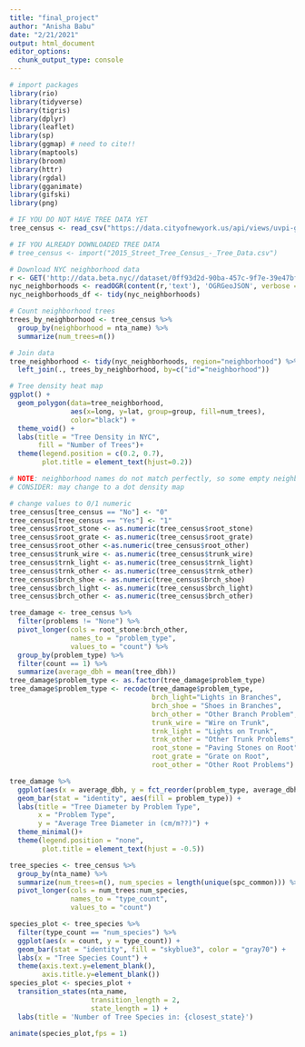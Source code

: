 ```yaml
---
title: "final_project"
author: "Anisha Babu"
date: "2/21/2021"
output: html_document
editor_options: 
  chunk_output_type: console
---
```


```r
# import packages
library(rio)
library(tidyverse)
library(tigris)
library(dplyr)
library(leaflet)
library(sp)
library(ggmap) # need to cite!!
library(maptools)
library(broom)
library(httr)
library(rgdal)
library(gganimate)
library(gifski)
library(png)

# IF YOU DO NOT HAVE TREE DATA YET
tree_census <- read_csv("https://data.cityofnewyork.us/api/views/uvpi-gqnh/rows.csv")

# IF YOU ALREADY DOWNLOADED TREE DATA
# tree_census <- import("2015_Street_Tree_Census_-_Tree_Data.csv")

# Download NYC neighborhood data 
r <- GET('http://data.beta.nyc//dataset/0ff93d2d-90ba-457c-9f7e-39e47bf2ac5f/resource/35dd04fb-81b3-479b-a074-a27a37888ce7/download/d085e2f8d0b54d4590b1e7d1f35594c1pediacitiesnycneighborhoods.geojson')
nyc_neighborhoods <- readOGR(content(r,'text'), 'OGRGeoJSON', verbose = F)
nyc_neighborhoods_df <- tidy(nyc_neighborhoods)

```


```r
# Count neighborhood trees
trees_by_neighborhood <- tree_census %>%
  group_by(neighborhood = nta_name) %>%
  summarize(num_trees=n())

# Join data
tree_neighborhood <- tidy(nyc_neighborhoods, region="neighborhood") %>%
  left_join(., trees_by_neighborhood, by=c("id"="neighborhood")) 

# Tree density heat map
ggplot() + 
  geom_polygon(data=tree_neighborhood, 
               aes(x=long, y=lat, group=group, fill=num_trees),
               color="black") +
  theme_void() +
  labs(title = "Tree Density in NYC",
       fill = "Number of Trees")+
  theme(legend.position = c(0.2, 0.7),
        plot.title = element_text(hjust=0.2))

# NOTE: neighborhood names do not match perfectly, so some empty neighborhoods
# CONSIDER: may change to a dot density map


```

```r
# change values to 0/1 numeric
tree_census[tree_census == "No"] <- "0"  
tree_census[tree_census == "Yes"] <- "1"
tree_census$root_stone <- as.numeric(tree_census$root_stone)
tree_census$root_grate <- as.numeric(tree_census$root_grate)
tree_census$root_other <-as.numeric(tree_census$root_other)
tree_census$trunk_wire <- as.numeric(tree_census$trunk_wire)
tree_census$trnk_light <- as.numeric(tree_census$trnk_light)
tree_census$trnk_other <- as.numeric(tree_census$trnk_other)
tree_census$brch_shoe <- as.numeric(tree_census$brch_shoe)
tree_census$brch_light <- as.numeric(tree_census$brch_light)
tree_census$brch_other <- as.numeric(tree_census$brch_other)

tree_damage <- tree_census %>%
  filter(problems != "None") %>%
  pivot_longer(cols = root_stone:brch_other, 
               names_to = "problem_type", 
               values_to = "count") %>%
  group_by(problem_type) %>%
  filter(count == 1) %>%
  summarize(average_dbh = mean(tree_dbh))
tree_damage$problem_type <- as.factor(tree_damage$problem_type) 
tree_damage$problem_type <- recode(tree_damage$problem_type, 
                                   brch_light="Lights in Branches",
                                   brch_shoe = "Shoes in Branches",
                                   brch_other = "Other Branch Problem",
                                   trunk_wire = "Wire on Trunk",
                                   trnk_light = "Lights on Trunk",
                                   trnk_other = "Other Trunk Problems",
                                   root_stone = "Paving Stones on Root",
                                   root_grate = "Grate on Root",
                                   root_other = "Other Root Problems")

tree_damage %>%
  ggplot(aes(x = average_dbh, y = fct_reorder(problem_type, average_dbh))) +
  geom_bar(stat = "identity", aes(fill = problem_type)) +
  labs(title = "Tree Diameter by Problem Type",
       x = "Problem Type",
       y = "Average Tree Diameter in (cm/m??)") +
  theme_minimal()+
  theme(legend.position = "none",
        plot.title = element_text(hjust = -0.5))
```

```r
tree_species <- tree_census %>%
  group_by(nta_name) %>%
  summarize(num_trees=n(), num_species = length(unique(spc_common))) %>%
  pivot_longer(cols = num_trees:num_species, 
               names_to = "type_count",
               values_to = "count")

species_plot <- tree_species %>%
  filter(type_count == "num_species") %>%
  ggplot(aes(x = count, y = type_count)) +
  geom_bar(stat = "identity", fill = "skyblue3", color = "gray70") +
  labs(x = "Tree Species Count") +
  theme(axis.text.y=element_blank(),
        axis.title.y=element_blank())
species_plot <- species_plot +
  transition_states(nta_name,
                    transition_length = 2,
                    state_length = 1) +
  labs(title = 'Number of Tree Species in: {closest_state}')

animate(species_plot,fps = 1)



```







